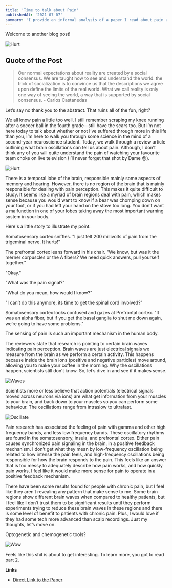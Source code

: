 ```yaml
---
title: 'Time to talk about Pain'
publishedAt: '2021-07-07'
summary: 'I provide an informal analysis of a paper I read about pain and brain oscillations.'
---
```


Welcome to another blog post!

![Hurt](/images/hurt.gif)

## Quote of the Post
> Our normal expectations about reality are created by a social consensus. We are taught how to see and understand the world. the trick of socialization is to convince us that the descriptions we agree upon define the limits of the real world. What we call reality is only one way of seeing the world, a way that is supported by social consensus. - Carlos Castanedas

Let’s say no thank you to the abstract. That ruins all of the fun, right? 

We all know pain a little too well. I still remember scraping my knee running after a soccer ball in the fourth grade—still have the scars too. But I’m not here today to talk about whether or not I’ve suffered through more in this life than you, I’m here to walk you through some science in the mind of a second-year neuroscience student. Today, we walk through a review article outlining what brain oscillations can tell us about pain. Although, I don’t think any of you will quite understand the pain of watching your favourite team choke on live television (I’ll never forget that shot by Dame ☹).

![Hurt](/images/dame.gif)

There is a temporal lobe of the brain, responsible mainly some aspects of memory and hearing. However, there is no region of the brain that is mainly responsible for dealing with pain perception. This makes it quite difficult to study. It seems like a myriad of brain regions deal with pain, which makes sense because you would want to know if a bear was chomping down on your foot, or if you had left your hand on the stove too long. You don’t want a malfunction in one of your lobes taking away the most important warning system in your body. 

Here's a little story to illustrate my point.
 
Somatosensory cortex sniffles. "I just felt 200 millivolts of pain from the trigeminal nerve. It hurts!"

The prefrontal cortex leans forward in his chair. "We know, but was it the merner corpuscles or the A fibers? We need quick answers, pull yourself together."

"Okay."

"What was the pain signal?"

"What do you mean, how would I know?"

"I can’t do this anymore, its time to get the spinal cord involved?"

Somatosensory cortex looks confused and gazes at Prefrontal cortex. "It was an alpha fiber, but if you get the basal ganglia to shut me down again, we’re going to have some problems."

The sensing of pain is such an important mechanism in the human body.

The reviewers state that research is pointing to certain brain waves indicating pain perception. Brain waves are just electrical signals we measure from the brain as we perform a certain activity. This happens because inside the brain ions (positive and negative particles) move around, allowing you to make your coffee in the morning. Why the oscillations happen, scientists still don’t know. So, let’s dive in and see if it makes sense.

![Waves](/images/waves.jpg)

Scientists more or less believe that action potentials (electrical signals moved across neurons via ions) are what get information from your muscles to your brain, and back down to your muscles so you can perform some behaviour. The oscillations range from intraslow to ultrafast. 
  
![Oscillate](/images/oscillate.jpg)

Pain research has associated the feeling of pain with gamma and other high frequency bands, and less low frequency bands. These oscillatory rhythms are found in the somatosensory, insula, and prefrontal cortex. Either pain causes synchronized pain signaling in the brain, in a positive feedback mechanism. I don’t get what they mean by low-frequency oscillation being related to how intense the pain feels, and high-frequency oscillations being responsible for how the brain responds to the pain. This feels like an answer that is too messy to adequately describe how pain works, and how quickly pain works, I feel like it would make more sense for pain to operate in a positive feedback mechanism.

There have been some results found for people with chronic pain, but I feel like they aren’t revealing any pattern that make sense to me. Some brain regions show different brain waves when compared to healthy patients, but I feel like I don’t trust them to be significant results until they perform experiments trying to reduce these brain waves in these regions and there is some level of benefit to patients with chronic pain. Plus, I would love if they had some tech more advanced than scalp recordings. Just my thoughts, let’s move on.

Optogenetic and chemogenetic tools?

![Wow](/images/wow.gif)

Feels like this shit is about to get interesting. To learn more, you got to read part 2. 

**Links**
- [Direct Link to the Paper](https://doi.org/10.1016/j.tins.2021.05.003)
